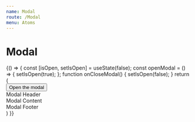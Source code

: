 ```yaml
---
name: Modal
route: /Modal
menu: Atoms
---
```


# Modal

<Playground>
    {() => {
        const [isOpen, setIsOpen] = useState(false);
        const openModal = () => {
            setIsOpen(true);
        };
        function onCloseModal() {
            setIsOpen(false);
        }
        return (
            <div>
                <button type="button" onClick={openModal}>Open the modal</button>
                <Modal showModal={isOpen} onClose={onCloseModal} size='small'>
                    <div className="modal-header">
                    Modal Header
                    </div>
                    <div className="modal-body">
                    Modal Content
                    </div>
                    <div className="modal-footer">
                    Modal Footer
                    </div>
                </Modal>
            </div>
        )
    }}
    
      
</Playground>

<PropsTable of={Modal} />
